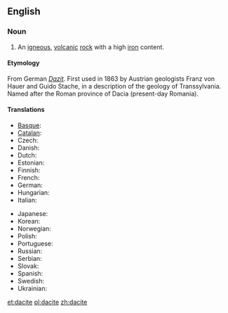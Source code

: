 ==English==

===Noun===
{{en-noun}}
{{wikipedia}}

# {{geology}} An [[igneous]], [[volcanic]] [[rock]] with a high [[iron]] content.

====Etymology====
{{rfc-level|Etymology not at level 3|lang=en}}
From German ''[[Dazit]]''. First used in 1863 by Austrian geologists Franz von Hauer and Guido Stache, in a description of the geology of Transsylvania. Named after the Roman province of Dacia (present-day Romania).

====Translations====
{{trans-top|(geology) an igneous, volcanic rock with a high iron content}}
* [[Basque]]: {{t|eu|dazita}}
* [[Catalan]]: {{t|ca|dacita |f}}
* Czech: {{t-|cs|dacit|m}}
* Danish: {{t|da|dacit}}
* Dutch: {{t|nl|daciet|f}}
* Estonian: {{t|et|datsiit}}
* Finnish: {{t|fi|daciitti}}
* French: {{t|fr|dacite|f}}
* German: {{t|de|Dazit|m}}
* Hungarian: {{t|hu|dácit }}
* Italian: {{t|it|dacite|f}}
{{trans-mid}}
* Japanese: {{t|ja|デイサイト|sc=Jpan}}
* Korean: {{t|ko|데이사이트|sc=Kore}}
* Norwegian: {{t|no|dacitt}}
* Polish: {{t|pl|dacyt}}
* Portuguese: {{t|pt|dacito|m}}
* Russian: {{t|ru|дацит|sc=Cyrl}}
* Serbian: {{t|sr|дацит|sc=Cyrl}}
* Slovak: {{t|sk|dacit}}
* Spanish: {{t|es|dacita}}
* Swedish: {{t|sv|dacit}}
* Ukrainian: {{t|uk|дацит |sc=Cyrl}}
{{trans-bottom}}

[[et:dacite]]
[[pl:dacite]]
[[zh:dacite]]